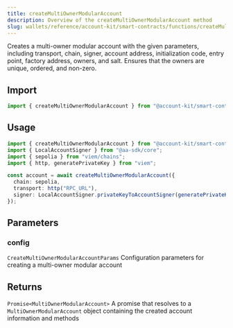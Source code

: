 ```yaml
---
title: createMultiOwnerModularAccount
description: Overview of the createMultiOwnerModularAccount method
slug: wallets/reference/account-kit/smart-contracts/functions/createMultiOwnerModularAccount
---
```




Creates a multi-owner modular account with the given parameters, including transport, chain, signer, account address, initialization code, entry point, factory address, owners, and salt.
Ensures that the owners are unique, ordered, and non-zero.

## Import

```ts
import { createMultiOwnerModularAccount } from "@account-kit/smart-contracts";
```

## Usage

```ts
import { createMultiOwnerModularAccount } from "@account-kit/smart-contracts";
import { LocalAccountSigner } from "@aa-sdk/core";
import { sepolia } from "viem/chains";
import { http, generatePrivateKey } from "viem";

const account = await createMultiOwnerModularAccount({
  chain: sepolia,
  transport: http("RPC_URL"),
  signer: LocalAccountSigner.privateKeyToAccountSigner(generatePrivateKey()),
});
```

## Parameters

### config

`CreateMultiOwnerModularAccountParams`
Configuration parameters for creating a multi-owner modular account

## Returns

`Promise<MultiOwnerModularAccount>`
A promise that resolves to a `MultiOwnerModularAccount` object containing the created account information and methods
